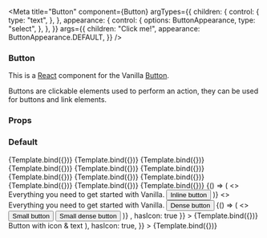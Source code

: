 

<Meta
  title="Button"
  component={Button}
  argTypes={{
    children: {
      control: {
        type: "text",
      },
    },
    appearance: {
      control: {
        options: ButtonAppearance,
        type: "select",
      },
    },
  }}
  args={{
    children: "Click me!",
    appearance: ButtonAppearance.DEFAULT,
  }}
/>


### Button

This is a [React](https://reactjs.org/) component for the Vanilla [Button](https://docs.vanillaframework.io/patterns/buttons/).

Buttons are clickable elements used to perform an action, they can be used for buttons and link elements.

### Props

<ArgsTable of={Button} />

### Default

<Canvas>
  <Story
    name="Default"
    args={{
      children: "Button",
    }}
  >
    {Template.bind({})}
  </Story>
</Canvas>

<Canvas>
  <Story
    name="Default disabled"
    args={{
      children: "Button",
      disabled: true,
    }}
  >
    {Template.bind({})}
  </Story>
</Canvas>

<Canvas>
  <Story name="Base" args={{ children: "Base button", appearance: "base" }}>
    {Template.bind({})}
  </Story>
</Canvas>

<Canvas>
  <Story
    name="Base disabled"
    args={{
      children: "Base button disabled",
      appearance: "base",
      disabled: true,
    }}
  >
    {Template.bind({})}
  </Story>
</Canvas>

<Canvas>
  <Story
    name="Link"
    args={{
      children: "Link button",
      appearance: "base",
      element: "a",
      href: "#test",
    }}
  >
    {Template.bind({})}
  </Story>
</Canvas>

<Canvas>
  <Story
    name="Link disabled"
    args={{
      children: "Link button disabled",
      appearance: "base",
      element: "a",
      href: "#test",
      disabled: true,
    }}
  >
    {Template.bind({})}
  </Story>
</Canvas>

<Canvas>
  <Story
    name="Positive"
    args={{ children: "Positive button", appearance: "positive" }}
  >
    {Template.bind({})}
  </Story>
</Canvas>

<Canvas>
  <Story
    name="Positive disabled"
    args={{
      children: "Positive button disabled",
      appearance: "positive",
      disabled: true,
    }}
  >
    {Template.bind({})}
  </Story>
</Canvas>

<Canvas>
  <Story
    name="Negative"
    args={{ children: "Negative button", appearance: "negative" }}
  >
    {Template.bind({})}
  </Story>
</Canvas>

<Canvas>
  <Story
    name="Negative disabled"
    args={{
      children: "Negative button disabled",
      appearance: "negative",
      disabled: true,
    }}
  >
    {Template.bind({})}
  </Story>
</Canvas>

<Canvas>
  <Story name="Brand" args={{ children: "Brand button", appearance: "brand" }}>
    {Template.bind({})}
  </Story>
</Canvas>

<Canvas>
  <Story
    name="Brand disabled"
    args={{
      children: "Brand button disabled",
      appearance: "brand",
      disabled: true,
    }}
  >
    {Template.bind({})}
  </Story>
</Canvas>

<Canvas>
  <Story name="Inline">
    {() => (
      <>
        <span>Everything you need to get started with Vanilla. </span>
        <Button appearance="neutral" inline>
          Inline button
        </Button>
      </>
    )}
  </Story>
</Canvas>

<Canvas>
  <Story name="Dense">
    <>
      <span>Everything you need to get started with Vanilla. </span>
      <Button dense>Dense button</Button>
    </>
  </Story>
</Canvas>

<Canvas>
  <Story name="Small">
    {() => (
      <>
        <Button small>Small button</Button>
        <Button small dense>
          Small dense button
        </Button>
      </>
    )}
  </Story>
</Canvas>

<Canvas>
  <Story
    name="Icon"
    args={{ children: <i className="p-icon--plus"></i>, hasIcon: true }}
  >
    {Template.bind({})}
  </Story>
</Canvas>

<Canvas>
  <Story
    name="Icon & text"
    args={{
      children: (
        <>
          <i className="p-icon--plus"></i> <span>Button with icon & text</span>
        </>
      ),
      hasIcon: true,
    }}
  >
    {Template.bind({})}
  </Story>
</Canvas>
